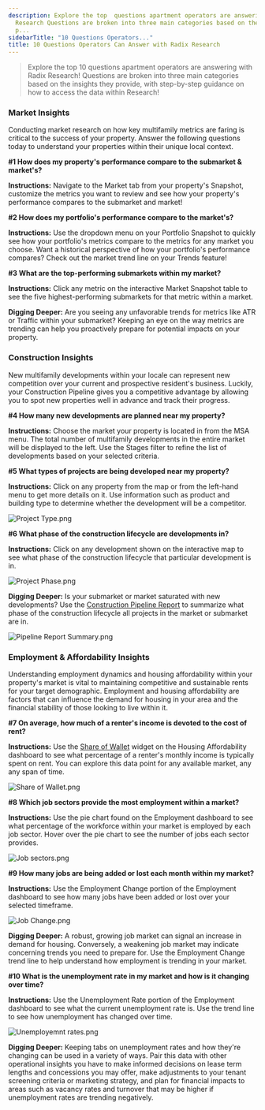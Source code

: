 ```yaml
---
description: Explore the top  questions apartment operators are answering with Radix
  Research Questions are broken into three main categories based on the insights they
  p...
sidebarTitle: "10 Questions Operators..."
title: 10 Questions Operators Can Answer with Radix Research
---
```


> Explore the top 10 questions apartment operators are answering with Radix Research! Questions are broken into three main categories based on the insights they provide, with step-by-step guidance on how to access the data within Research!


### Market Insights


Conducting market research on how key multifamily metrics are faring is critical to the success of your property. Answer the following questions today to understand your properties within their unique local context. 




**#1 How does my property's performance compare to the submarket & market's?**

**Instructions:** Navigate to the Market tab from your property's Snapshot, customize the metrics you want to review and see how your property's performance compares to the submarket and market!






**#2 How does my portfolio's performance compare to the market's?**

**Instructions:** Use the dropdown menu on your Portfolio Snapshot to quickly see how your portfolio's metrics compare to the metrics for any market you choose. Want a historical perspective of how your portfolio's performance compares? Check out the market trend line on your Trends feature! 






**#3 What are the top-performing submarkets within my market?**

**Instructions:** Click any metric on the interactive Market Snapshot table to see the five highest-performing submarkets for that metric within a market.



**Digging Deeper:** Are you seeing any unfavorable trends for metrics like ATR or Traffic within your submarket? Keeping an eye on the way metrics are trending can help you proactively prepare for potential impacts on your property.





### Construction Insights


New multifamily developments within your locale can represent new competition over your current and prospective resident's business. Luckily, your Construction Pipeline gives you a competitive advantage by allowing you to spot new properties well in advance and track their progress. 




**#4 How many new developments are planned near my property?**

**Instructions:** Choose the market your property is located in from the MSA menu. The total number of multifamily developments in the entire market will be displayed to the left. Use the Stages filter to refine the list of developments based on your selected criteria. 






**#5 What types of projects are being developed near my property?**

**Instructions:** Click on any property from the map or from the left-hand menu to get more details on it. Use information such as product and building type to determine whether the development will be a competitor.


<Frame>
  <img src="/images/radix/e4f63f4e625fe75948cfdb13a9d9dc8c9053b6d1.png" alt="Project Type.png" />
</Frame>





**#6 What phase of the construction lifecycle are developments in?**

**Instructions:** Click on any development shown on the interactive map to see what phase of the construction lifecycle that particular development is in. 


<Frame>
  <img src="/images/radix/fa9b93262af29c644211a164736f83e6105ce71b.png" alt="Project Phase.png" />
</Frame>


**Digging Deeper:** Is your submarket or market saturated with new developments? Use the [Construction Pipeline Report](kb://article/zendesk:radix:16508089274253) to summarize what phase of the construction lifecycle all projects in the market or submarket are in. 


<Frame>
  <img src="/images/radix/42cd700084dbd8def2fe9d9b1b24820cfc5a5141.png" alt="Pipeline Report Summary.png" />
</Frame>





### Employment & Affordability Insights


Understanding employment dynamics and housing affordability within your property's market is vital to maintaining competitive and sustainable rents for your target demographic. Employment and housing affordability are factors that can influence the demand for housing in your area and the financial stability of those looking to live within it.




**#7 On average, how much of a renter's income is devoted to the cost of rent?**

**Instructions:** Use the [Share of Wallet](kb://article/zendesk:radix:16513190010893) widget on the Housing Affordability dashboard to see what percentage of a renter's monthly income is typically spent on rent. You can explore this data point for any available market, any any span of time. 


<Frame>
  <img src="/images/radix/e01c917e94520f0436d3b24e3588cc07352ea3a0.png" alt="Share of Wallet.png" />
</Frame>





**#8 Which job sectors provide the most employment within a market?**

**Instructions:** Use the pie chart found on the Employment dashboard to see what percentage of the workforce within your market is employed by each job sector. Hover over the pie chart to see the number of jobs each sector provides. 


<Frame>
  <img src="/images/radix/a51cec94ab51167f0afb74d0a6a2bf3a24a63bc1.png" alt="Job sectors.png" />
</Frame>





**#9 How many jobs are being added or lost each month within my market?**

**Instructions:** Use the Employment Change portion of the Employment dashboard to see how many jobs have been added or lost over your selected timeframe. 


<Frame>
  <img src="/images/radix/27a91f2d8239eb6ed28b9987123a26393bc9b70d.png" alt="Job Change.png" />
</Frame>


**Digging Deeper:** A robust, growing job market can signal an increase in demand for housing. Conversely, a weakening job market may indicate concerning trends you need to prepare for. Use the Employment Change trend line to help understand how employment is trending in your market. 





**#10 What is the unemployment rate in my market and how is it changing over time?**

**Instructions:** Use the Unemployment Rate portion of the Employment dashboard to see what the current unemployment rate is. Use the trend line to see how unemployment has changed over time.  


<Frame>
  <img src="/images/radix/256665e592361dd57b3609a14621b6fc72b269cd.png" alt="Unemployemnt rates.png" />
</Frame>


**Digging Deeper:** Keeping tabs on unemployment rates and how they're changing can be used in a variety of ways. Pair this data with other operational insights you have to make informed decisions on lease term lengths and concessions you may offer, make adjustments to your tenant screening criteria or marketing strategy, and plan for financial impacts to areas such as vacancy rates and turnover that may be higher if unemployment rates are trending negatively.